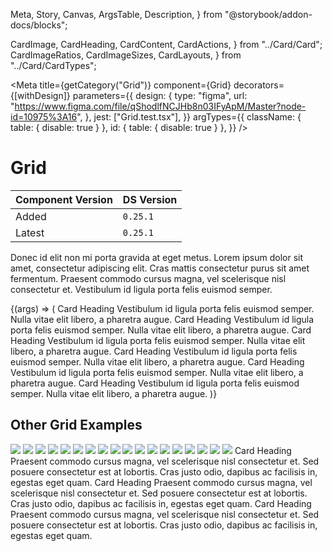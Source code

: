   Meta,
  Story,
  Canvas,
  ArgsTable,
  Description,
} from "@storybook/addon-docs/blocks";

  CardImage,
  CardHeading,
  CardContent,
  CardActions,
} from "../Card/Card";
  CardImageRatios,
  CardImageSizes,
  CardLayouts,
} from "../Card/CardTypes";


<Meta
  title={getCategory("Grid")}
  component={Grid}
  decorators={[withDesign]}
  parameters={{
    design: {
      type: "figma",
      url:
        "https://www.figma.com/file/qShodlfNCJHb8n03IFyApM/Master?node-id=10975%3A16",
    },
    jest: ["Grid.test.tsx"],
  }}
  argTypes={{
    className: { table: { disable: true } },
    id: { table: { disable: true } },
  }}
/>

# Grid

| Component Version | DS Version |
| ----------------- | ---------- |
| Added             | `0.25.1`   |
| Latest            | `0.25.1`   |

<Description of={Grid} />

Donec id elit non mi porta gravida at eget metus. Lorem ipsum dolor sit amet, consectetur adipiscing elit. Cras mattis consectetur purus sit amet fermentum. Praesent commodo cursus magna, vel scelerisque nisl consectetur et. Vestibulum id ligula porta felis euismod semper.

<Canvas withToolbar>
  <Story name="Basic Grid">
    {(args) => (
      <Grid {...args}>
        <Card
          imageSrc="https://placeimg.com/500/200/animals"
          imageAlt="Alt text"
          imageAspectRatio={CardImageRatios.TwoByOne}
        >
          <CardHeading level={HeadingLevels.Two}>Card Heading</CardHeading>
          <CardContent>
            Vestibulum id ligula porta felis euismod semper. Nulla vitae elit
            libero, a pharetra augue.
          </CardContent>
        </Card>
        <Card
          imageSrc="https://placeimg.com/400/220/animals"
          imageAlt="Alt text"
          imageAspectRatio={CardImageRatios.TwoByOne}
        >
          <CardHeading level={HeadingLevels.Three}>Card Heading</CardHeading>
          <CardContent>
            Vestibulum id ligula porta felis euismod semper. Nulla vitae elit
            libero, a pharetra augue.
          </CardContent>
        </Card>
        <Card
          imageSrc="https://placeimg.com/400/240/animals"
          imageAlt="Alt text"
          imageAspectRatio={CardImageRatios.TwoByOne}
        >
          <CardHeading level={HeadingLevels.Three}>Card Heading</CardHeading>
          <CardContent>
            Vestibulum id ligula porta felis euismod semper. Nulla vitae elit
            libero, a pharetra augue.
          </CardContent>
        </Card>
        <Card
          imageSrc="https://placeimg.com/400/260/animals"
          imageAlt="Alt text"
          imageAspectRatio={CardImageRatios.TwoByOne}
        >
          <CardHeading level={HeadingLevels.Three}>Card Heading</CardHeading>
          <CardContent>
            Vestibulum id ligula porta felis euismod semper. Nulla vitae elit
            libero, a pharetra augue.
          </CardContent>
        </Card>
        <Card
          imageSrc="https://placeimg.com/400/320/animals"
          imageAlt="Alt text"
          imageAspectRatio={CardImageRatios.TwoByOne}
        >
          <CardHeading level={HeadingLevels.Three}>Card Heading</CardHeading>
          <CardContent>
            Vestibulum id ligula porta felis euismod semper. Nulla vitae elit
            libero, a pharetra augue.
          </CardContent>
        </Card>
        <Card
          imageSrc="https://placeimg.com/400/300/animals"
          imageAlt="Alt text"
          imageAspectRatio={CardImageRatios.TwoByOne}
        >
          <CardHeading level={HeadingLevels.Three}>Card Heading</CardHeading>
          <CardContent>
            Vestibulum id ligula porta felis euismod semper. Nulla vitae elit
            libero, a pharetra augue.
          </CardContent>
        </Card>
      </Grid>
    )}
  </Story>
</Canvas>

<ArgsTable story="Basic Grid" />

## Other Grid Examples

<Canvas>
  <Story name="Other Grid Examples">
    <Grid columnCount={5}>
      <Icon
        decorative
        name={IconNames.check}
        size={IconSizes.xxxlarge}
        titleText="An example icon"
      />
      <Icon
        decorative
        name={IconNames.close}
        size={IconSizes.xxxlarge}
        titleText="An example icon"
      />
      <Icon
        decorative
        name={IconNames.check}
        size={IconSizes.xxxlarge}
        titleText="An example icon"
      />
      <Icon
        decorative
        name={IconNames.close}
        size={IconSizes.xxxlarge}
        titleText="An example icon"
      />
      <Icon
        decorative
        name={IconNames.check}
        size={IconSizes.xxxlarge}
        titleText="An example icon"
      />
      <Icon
        decorative
        name={IconNames.close}
        size={IconSizes.xxxlarge}
        titleText="An example icon"
      />
      <Icon
        decorative
        name={IconNames.check}
        size={IconSizes.xxxlarge}
        titleText="An example icon"
      />
      <Icon
        decorative
        name={IconNames.close}
        size={IconSizes.xxxlarge}
        titleText="An example icon"
      />
      <Icon
        decorative
        name={IconNames.check}
        size={IconSizes.xxxlarge}
        titleText="An example icon"
      />
      <Icon
        decorative
        name={IconNames.close}
        size={IconSizes.xxxlarge}
        titleText="An example icon"
      />
      <Icon
        decorative
        name={IconNames.check}
        size={IconSizes.xxxlarge}
        titleText="An example icon"
      />
      <Icon
        decorative
        name={IconNames.close}
        size={IconSizes.xxxlarge}
        titleText="An example icon"
      />
      <Icon
        decorative
        name={IconNames.check}
        size={IconSizes.xxxlarge}
        titleText="An example icon"
      />
      <Icon
        decorative
        name={IconNames.close}
        size={IconSizes.xxxlarge}
        titleText="An example icon"
      />
      <Icon
        decorative
        name={IconNames.check}
        size={IconSizes.xxxlarge}
        titleText="An example icon"
      />
      <Icon
        decorative
        name={IconNames.close}
        size={IconSizes.xxxlarge}
        titleText="An example icon"
      />
      <Icon
        decorative
        name={IconNames.check}
        size={IconSizes.xxxlarge}
        titleText="An example icon"
      />
      <Icon
        decorative
        name={IconNames.close}
        size={IconSizes.xxxlarge}
        titleText="An example icon"
      />
      <Icon
        decorative
        name={IconNames.check}
        size={IconSizes.xxxlarge}
        titleText="An example icon"
      />
      <Icon
        decorative
        name={IconNames.close}
        size={IconSizes.xxxlarge}
        titleText="An example icon"
      />
    </Grid>
  </Story>
</Canvas>

<Canvas>
  <DSProvider>
    <Grid columnCount={6}>
      <Image src="https://placeimg.com/300/300/animals?x=1" />
      <Image src="https://placeimg.com/300/300/animals?x=2" />
      <Image src="https://placeimg.com/300/300/animals?x=3" />
      <Image src="https://placeimg.com/300/300/animals?x=4" />
      <Image src="https://placeimg.com/300/300/animals?x=5" />
      <Image src="https://placeimg.com/300/300/animals?x=6" />
      <Image src="https://placeimg.com/300/300/animals?x=7" />
      <Image src="https://placeimg.com/300/300/animals?x=8" />
      <Image src="https://placeimg.com/300/300/animals?x=9" />
      <Image src="https://placeimg.com/300/300/animals?x=10" />
      <Image src="https://placeimg.com/300/300/animals?x=11" />
      <Image src="https://placeimg.com/300/300/animals?x=12" />
      <Image src="https://placeimg.com/300/300/animals?x=13" />
      <Image src="https://placeimg.com/300/300/animals?x=14" />
      <Image src="https://placeimg.com/300/300/animals?x=15" />
      <Image src="https://placeimg.com/300/300/animals?x=16" />
      <Image src="https://placeimg.com/300/300/animals?x=17" />
      <Image src="https://placeimg.com/300/300/animals?x=18" />
    </Grid>
  </DSProvider>
</Canvas>

<Canvas>
  <DSProvider>
    <Grid columnCount={1}>
      <Card
        layout={CardLayouts.Horizontal}
        border
        center
        imageSrc="https://placeimg.com/400/200/animals"
        imageAlt="Alt text"
        imageAspectRatio={CardImageRatios.FourByThree}
      >
        <CardHeading level={HeadingLevels.Four} id="heading1">
          Card Heading
        </CardHeading>
        <CardContent>
          Praesent commodo cursus magna, vel scelerisque nisl consectetur et.
          Sed posuere consectetur est at lobortis. Cras justo odio, dapibus ac
          facilisis in, egestas eget quam.
        </CardContent>
      </Card>
      <Card
        layout={CardLayouts.Horizontal}
        border
        center
        imageSrc="https://placeimg.com/410/210/animals"
        imageAlt="Alt text"
        imageAspectRatio={CardImageRatios.FourByThree}
      >
        <CardHeading level={HeadingLevels.Four} id="heading2">
          Card Heading
        </CardHeading>
        <CardContent>
          Praesent commodo cursus magna, vel scelerisque nisl consectetur et.
          Sed posuere consectetur est at lobortis. Cras justo odio, dapibus ac
          facilisis in, egestas eget quam.
        </CardContent>
      </Card>
      <Card
        layout={CardLayouts.Horizontal}
        border
        center
        imageSrc="https://placeimg.com/320/320/animals"
        imageAlt="Alt text"
        imageAspectRatio={CardImageRatios.FourByThree}
      >
        <CardHeading level={HeadingLevels.Four} id="heading3">
          Card Heading
        </CardHeading>
        <CardContent>
          Praesent commodo cursus magna, vel scelerisque nisl consectetur et.
          Sed posuere consectetur est at lobortis. Cras justo odio, dapibus ac
          facilisis in, egestas eget quam.
        </CardContent>
      </Card>
    </Grid>
  </DSProvider>
</Canvas>
